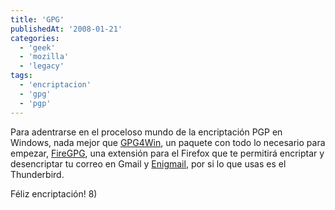 ```yaml
---
title: 'GPG'
publishedAt: '2008-01-21'
categories:
  - 'geek'
  - 'mozilla'
  - 'legacy'
tags:
  - 'encriptacion'
  - 'gpg'
  - 'pgp'
---
```


Para adentrarse en el proceloso mundo de la encriptación PGP en Windows, nada mejor que [GPG4Win](http://www.gpg4win.org/download.html), un paquete con todo lo necesario para empezar, [FireGPG](http://firegpg.tuxfamily.org/), una extensión para el Firefox que te permitirá encriptar y desencriptar tu correo en Gmail y [Enigmail](https://addons.mozilla.org/en-US/thunderbird/addon/71), por si lo que usas es el Thunderbird.

Féliz encriptación! 8)
